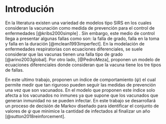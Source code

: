 # Introdución

En la literatura existen una variedad de modelos tipo SIRS en los cuales consideran la vacunación como medida de prevención para el control de enfermedades [@kribs2000simple] . Sin embargo, este medio de control llega a presentar algunas fallas como son: la falla de grado, falla en la toma y falla en la duración [@mclean1993imperfect]. En la modelación de enfermedades respiratorias con ecuaciones diferenciales, se suele considerar que las vacunas tienen una falla tipo de grado [@arino2003global]. Por otro lado, [@PedroMeza], proponen un modelo de ecuaciones diferenciales donde consideran que la vacuna tiene los tre tipos de fallas.

En este ultimo trabajo, proponen un índice de comportamiento ($\psi$) el cual permite medir que tan riguroso pueden seguir las medidas de prevención una vez que son vacunados. En el modelo que proponen este índice solo afecta a los vacunados no inmunes ya que supone que los vacunados que generan inmunidad no se pueden infectar. En este trabajo se desarrollará un proceso de decisión de Markov diseñado para identificar el conjunto de valores de $\psi$ que minimice la cantidad de infectados al finalizar un año [@sutton2018reinforcement].
